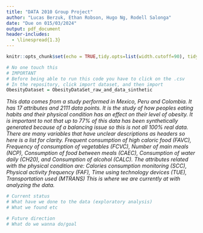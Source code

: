 ```yaml
---
title: "DATA 2010 Group Project"
author: "Lucas Berzuk, Ethan Robson, Hugo Ng, Rodell Salonga"
date: "Due on 015/03/2024"
output: pdf_document
header-includes:
  - \linespread{1.3}
---
```


```r
knitr::opts_chunk$set(echo = TRUE,tidy.opts=list(width.cutoff=90), tidy=TRUE)
```


```r
# No one touch this
# IMPORTANT
# Before being able to run this code you have to click on the .csv
# In the repository, click import dataset, and then import
ObesityDataset = ObesityDataSet_raw_and_data_sinthetic
```

*This data comes from a study performed in Mexico, Peru and Colombia. It has 17 attributes and 2111 data points. It is the study of how peoples eating habits and their physical condition has an effect on their level of obesity. It is important to not that up to 77% of this data has been synthetically generated because of a balancing issue so this is not all 100% real data.* 
*There are many variables that have unclear descriptions as headers so here is a list for clarity. Frequent consumption of high caloric food (FAVC), Frequency of consumption of vegetables (FCVC), Number of main meals (NCP), Consumption of food between meals (CAEC), Consumption of water daily (CH20), and Consumption of alcohol (CALC). The attributes related with the physical condition are: Calories consumption monitoring (SCC), Physical activity frequency (FAF), Time using technology devices (TUE), Transportation used (MTRANS)*
*This is where we are currently at with analyzing the data.*

```r
# Current status
# What have we done to the data (exploratory analysis) 
# What we found etc
```

```r
# Future direction
# What do we wanna do/goal
```
